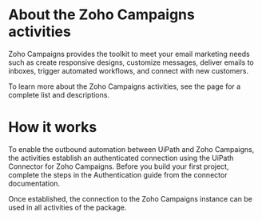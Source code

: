 ﻿# About the Zoho Campaigns activities

Zoho Campaigns provides the toolkit to meet your email marketing needs such as create responsive designs, customize messages, deliver emails to inboxes, trigger automated workflows, and connect with new customers.



To learn more about the Zoho Campaigns activities, see the  page for a complete list and descriptions.

# How it works

To enable the outbound automation between UiPath and Zoho Campaigns, the activities establish an authenticated connection using the UiPath Connector for Zoho Campaigns. Before you build your first project, complete the steps in the Authentication guide from the connector documentation.

Once established, the connection to the Zoho Campaigns instance can be used in all activities of the package.
